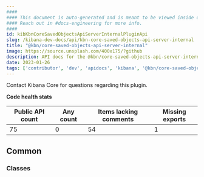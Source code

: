 ```yaml
---
####
#### This document is auto-generated and is meant to be viewed inside our experimental, new docs system.
#### Reach out in #docs-engineering for more info.
####
id: kibKbnCoreSavedObjectsApiServerInternalPluginApi
slug: /kibana-dev-docs/api/kbn-core-saved-objects-api-server-internal
title: "@kbn/core-saved-objects-api-server-internal"
image: https://source.unsplash.com/400x175/?github
description: API docs for the @kbn/core-saved-objects-api-server-internal plugin
date: 2023-01-26
tags: ['contributor', 'dev', 'apidocs', 'kibana', '@kbn/core-saved-objects-api-server-internal']
---
```




Contact Kibana Core for questions regarding this plugin.

**Code health stats**

| Public API count  | Any count | Items lacking comments | Missing exports |
|-------------------|-----------|------------------------|-----------------|
| 75 | 0 | 54 | 1 |

## Common

### Classes
<DocDefinitionList data={kbnCoreSavedObjectsApiServerInternalObj.common.classes}/>

